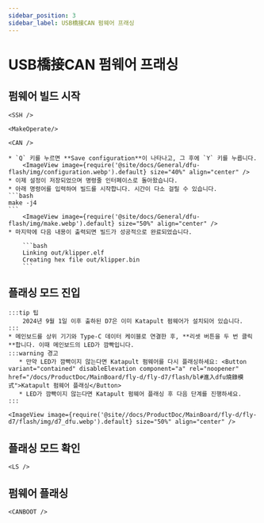 ```yaml
---
sidebar_position: 3
sidebar_label: USB橋接CAN 펌웨어 프래싱
---
```




# USB橋接CAN 펌웨어 프래싱

## 펌웨어 빌드 시작

    <SSH />

    <MakeOperate/>

    <CAN />

    * `Q` 키를 누르면 **Save configuration**이 나타나고, 그 후에 `Y` 키를 누릅니다.
        <ImageView image={require('@site/docs/General/dfu-flash/img/configuration.webp').default} size="40%" align="center" />
    * 이제 설정이 저장되었으며 명령줄 인터페이스로 돌아왔습니다.
    * 아래 명령어를 입력하여 빌드를 시작합니다. 시간이 다소 걸릴 수 있습니다.
    ```bash
    make -j4
    ```
        <ImageView image={require('@site/docs/General/dfu-flash/img/make.webp').default} size="50%" align="center" />
    * 마지막에 다음 내용이 출력되면 빌드가 성공적으로 완료되었습니다.

        ```bash
        Linking out/klipper.elf
        Creating hex file out/klipper.bin
        ```

## 플래싱 모드 진입

    :::tip 팁
        2024년 9월 1일 이후 출하된 D7은 이미 Katapult 펌웨어가 설치되어 있습니다.
    :::
    * 메인보드를 상위 기기와 Type-C 데이터 케이블로 연결한 후, **리셋 버튼을 두 번 클릭**합니다. 이때 메인보드의 LED가 깜빡입니다.
    :::warning 경고
       * 만약 LED가 깜빡이지 않는다면 Katapult 펌웨어를 다시 플래싱하세요: <Button variant="contained" disableElevation component="a" rel="noopener" href="/docs/ProductDoc/MainBoard/fly-d/fly-d7/flash/bl#進入dfu燒錄模式">Katapult 펌웨어 플래싱</Button>
       * LED가 깜빡이지 않는다면 Katapult 펌웨어 플래싱 후 다음 단계를 진행하세요.
    :::
    
    <ImageView image={require('@site//docs/ProductDoc/MainBoard/fly-d/fly-d7/flash/img/d7_dfu.webp').default} size="50%" align="center" />

## 플래싱 모드 확인

    <LS />

## 펌웨어 플래싱

    <CANBOOT />
